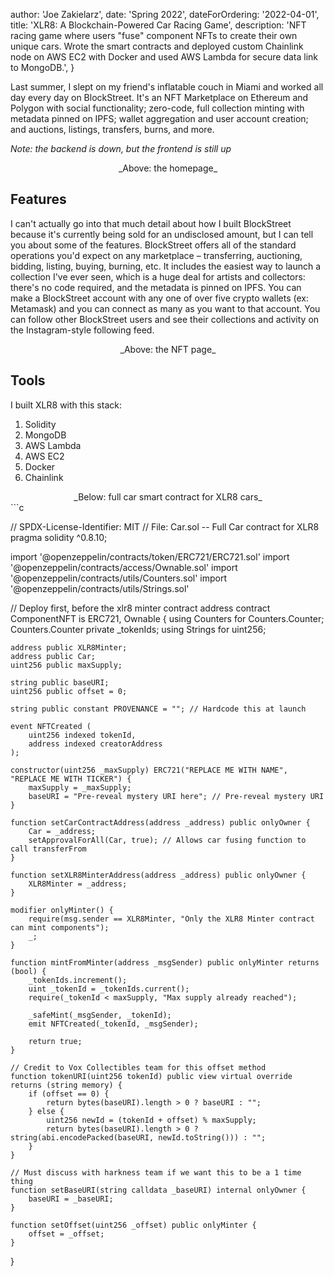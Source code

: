 
  author: 'Joe Zakielarz',
  date: 'Spring 2022',
  dateForOrdering: '2022-04-01',
  title: 'XLR8: A Blockchain-Powered Car Racing Game',
  description:
    'NFT racing game where users "fuse" component NFTs to create their own unique cars. Wrote the smart contracts and deployed custom Chainlink node on AWS EC2 with Docker and used AWS Lambda for secure data link to MongoDB.',
}


Last summer, I slept on my friend's inflatable couch in Miami and worked all day every day on BlockStreet. It's an NFT Marketplace on Ethereum and Polygon with social functionality; zero-code, full collection minting with metadata pinned on IPFS; wallet aggregation and user account creation; and auctions, listings, transfers, burns, and more.

_Note: the backend is down, but the frontend is still up_

<div align="center">_Above: the homepage_</div>

## Features

I can't actually go into that much detail about how I built BlockStreet because it's currently being sold for an
undisclosed amount, but I can tell you about some of the features. BlockStreet offers all of the standard operations
you'd expect on any marketplace – transferring, auctioning, bidding, listing, buying, burning, etc.
It includes the easiest way to launch a collection I've ever seen, which is a huge deal for artists and collectors:
there's no code required, and the metadata is pinned on IPFS. You can make a BlockStreet account with any one of over five
crypto wallets (ex: Metamask) and you can connect as many as you want to that account. You can follow other BlockStreet users
and see their collections and activity on the Instagram-style following feed.

<div align="center">_Above: the NFT page_</div>

## Tools

I built XLR8 with this stack:

1. Solidity
2. MongoDB
3. AWS Lambda
4. AWS EC2
5. Docker
6. Chainlink

<div align="center">_Below: full car smart contract for XLR8 cars_</div>
```c

// SPDX-License-Identifier: MIT
// File: Car.sol -- Full Car contract for XLR8
pragma solidity ^0.8.10;

import '@openzeppelin/contracts/token/ERC721/ERC721.sol'
import '@openzeppelin/contracts/access/Ownable.sol'
import '@openzeppelin/contracts/utils/Counters.sol'
import '@openzeppelin/contracts/utils/Strings.sol'

// Deploy first, before the xlr8 minter contract address
contract ComponentNFT is ERC721, Ownable {
using Counters for Counters.Counter;
Counters.Counter private \_tokenIds;
using Strings for uint256;

    address public XLR8Minter;
    address public Car;
    uint256 public maxSupply;

    string public baseURI;
    uint256 public offset = 0;

    string public constant PROVENANCE = ""; // Hardcode this at launch

    event NFTCreated (
        uint256 indexed tokenId,
        address indexed creatorAddress
    );

    constructor(uint256 _maxSupply) ERC721("REPLACE ME WITH NAME", "REPLACE ME WITH TICKER") {
        maxSupply = _maxSupply;
        baseURI = "Pre-reveal mystery URI here"; // Pre-reveal mystery URI
    }

    function setCarContractAddress(address _address) public onlyOwner {
        Car = _address;
        setApprovalForAll(Car, true); // Allows car fusing function to call transferFrom
    }

    function setXLR8MinterAddress(address _address) public onlyOwner {
        XLR8Minter = _address;
    }

    modifier onlyMinter() {
        require(msg.sender == XLR8Minter, "Only the XLR8 Minter contract can mint components");
        _;
    }

    function mintFromMinter(address _msgSender) public onlyMinter returns (bool) {
        _tokenIds.increment();
        uint _tokenId = _tokenIds.current();
        require(_tokenId < maxSupply, "Max supply already reached");

        _safeMint(_msgSender, _tokenId);
        emit NFTCreated(_tokenId, _msgSender);

        return true;
    }

    // Credit to Vox Collectibles team for this offset method
    function tokenURI(uint256 tokenId) public view virtual override returns (string memory) {
        if (offset == 0) {
            return bytes(baseURI).length > 0 ? baseURI : "";
        } else {
            uint256 newId = (tokenId + offset) % maxSupply;
            return bytes(baseURI).length > 0 ? string(abi.encodePacked(baseURI, newId.toString())) : "";
        }
    }

    // Must discuss with harkness team if we want this to be a 1 time thing
    function setBaseURI(string calldata _baseURI) internal onlyOwner {
        baseURI = _baseURI;
    }

    function setOffset(uint256 _offset) public onlyMinter {
        offset = _offset;
    }

}

